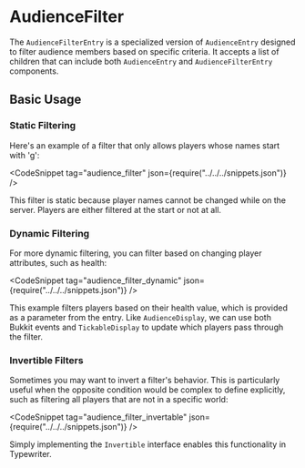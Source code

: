 
# AudienceFilter

The `AudienceFilterEntry` is a specialized version of `AudienceEntry` designed to filter audience members based on specific criteria.
It accepts a list of children that can include both `AudienceEntry` and `AudienceFilterEntry` components.

## Basic Usage

### Static Filtering
Here's an example of a filter that only allows players whose names start with 'g':

<CodeSnippet tag="audience_filter" json={require("../../../snippets.json")} />

This filter is static because player names cannot be changed while on the server.
Players are either filtered at the start or not at all.

### Dynamic Filtering
For more dynamic filtering, you can filter based on changing player attributes, such as health:

<CodeSnippet tag="audience_filter_dynamic" json={require("../../../snippets.json")} />

This example filters players based on their health value, which is provided as a parameter from the entry.
Like `AudienceDisplay`, we can use both Bukkit events and `TickableDisplay` to update which players pass through the filter.

### Invertible Filters
Sometimes you may want to invert a filter's behavior.
This is particularly useful when the opposite condition would be complex to define explicitly, such as filtering all players that are not in a specific world:

<CodeSnippet tag="audience_filter_invertable" json={require("../../../snippets.json")} />

Simply implementing the `Invertible` interface enables this functionality in Typewriter.
